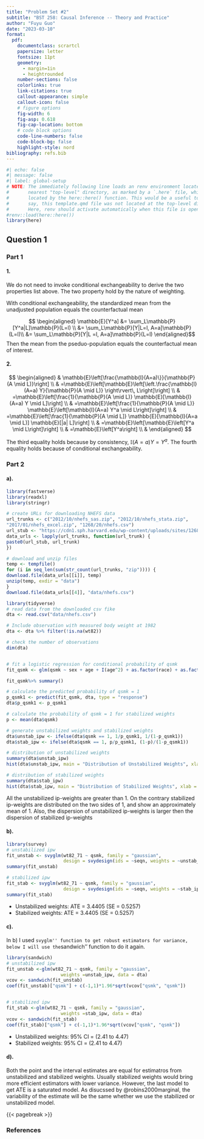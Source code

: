 ```yaml
---
title: "Problem Set #2"
subtitle: "BST 258: Causal Inference -- Theory and Practice"
author: "Fuyu Guo"
date: "2023-03-10"
format:
  pdf:
    documentclass: scrartcl
    papersize: letter
    fontsize: 11pt
    geometry:
      - margin=1in
      - heightrounded
    number-sections: false
    colorlinks: true
    link-citations: true
    callout-appearance: simple
    callout-icon: false
    # figure options
    fig-width: 6
    fig-asp: 0.618
    fig-cap-location: bottom
    # code block options
    code-line-numbers: false
    code-block-bg: false
    highlight-style: nord
bibliography: refs.bib
---
```


```r
#| echo: false
#| message: false
#| label: global-setup
# NOTE: The immediately following line loads an renv environment located at the
#       nearest "top-level" directory, as marked by a `.here` file, which is
#       located by the here::here() function. This would be a useful tool if,
#       say, this template.qmd file was not located at the top-level directory.
#       Here, renv should activate automatically when this file is opened.
#renv::load(here::here())
library(here)
```

## Question 1

### Part 1

#### 1.
We do not need to invoke conditional exchangeability to derive the two properties list above. The two property hold by the nature of weighting.

With conditional exchangeability, the standardized mean from the unadjusted population equals the counterfactual mean

$$
\begin{aligned}
\mathbb{E}[Y^a] &= \sum_L\mathbb{P}[Y^a|L]\mathbb{P}(L=l) \\
&= \sum_L\mathbb{P}[Y|L=l, A=a]\mathbb{P}(L=l)\\
&= \sum_L\mathbb{P}[Y|L =l, A=a]\mathbb{P}(L=l)
\end{aligned}$$
Then the mean from the pseduo-population equals the counterfactual mean of interest.

#### 2.

$$
\begin{aligned}
& \mathbb{E}\left[\frac{\mathbb{I}(A=a)\}}{\mathbb{P}(A \mid L)}\right] \\
& =\mathbb{E}\left[\mathbb{E}\left[\left.\frac{\mathbb{I}(A=a) Y}{\mathbb{P}(A \mid L)} \right\rvert\, L\right]\right] \\
& =\mathbb{E}\left[\frac{1}{\mathbb{P}(A \mid L)} \mathbb{E}[\mathbb{I}(A=a) Y \mid L]\right] \\
& =\mathbb{E}\left[\frac{1}{\mathbb{P}(A \mid L)} \mathbb{E}\left[\mathbb{I}(A=a) Y^a \mid L\right]\right] \\
& =\mathbb{E}\left[\frac{1}{\mathbb{P}[A \mid L]} \mathbb{E}[\mathbb{I}(A=a \mid L)] \mathbb{E}[|a| L]\right] \\
& =\mathbb{E}\left[\mathbb{E}\left[Y^a \mid L\right]\right] \\
& =\mathbb{E}\left[Y^a\right] \\
&
\end{aligned}
$$

The third equality holds because by consistency, $\mathbb{I}(A=a)Y = Y^a$. The fourth equality holds because of conditional exchangeability.


### Part 2

#### a).


```r
library(fastverse)
library(readxl)
library(stringr)

# create URLs for downloading NHEFS data
url_trunks <- c("2012/10/nhefs_sas.zip", "2012/10/nhefs_stata.zip",
"2017/01/nhefs_excel.zip", "1268/20/nhefs.csv")
url_stub <- "https://cdn1.sph.harvard.edu/wp-content/uploads/sites/1268/"
data_urls <- lapply(url_trunks, function(url_trunk) {
paste0(url_stub, url_trunk)
})

# download and unzip files
temp <- tempfile()
for (i in seq_len(sum(str_count(url_trunks, "zip")))) {
download.file(data_urls[[i]], temp)
unzip(temp, exdir = "data")
}
download.file(data_urls[[4]], "data/nhefs.csv")
```

:::{.callout-note title="Code 1"}

```r
library(tidyverse)
# read data from the downloaded csv fike
dta <- read.csv("data/nhefs.csv")

# Include observation with measured body weight at 1982
dta <- dta %>% filter(!is.na(wt82))

# check the number of observations
dim(dta)


# fit a logistic regression for conditional probability of qsmk
fit_qsmk <- glm(qsmk ~ sex + age + I(age^2) + as.factor(race) + as.factor(education) + smokeintensity + I(smokeintensity^2) + smokeyrs + I(smokeyrs^2) + as.factor(active) + as.factor(exercise) + wt71 + I(wt71^2) , data = dta, family = binomial)

fit_qsmk%>% summary()

# calculate the predicted probability of qsmk = 1
p_qsmk1 <- predict(fit_qsmk, dta, type = "response")
dta$p_qsmk1 <- p_qsmk1

# calculate the probability of qsmk = 1 for stabilized weights
p <- mean(dta$qsmk)

# generate unstabilized weights and stabilized weights
dta$unstab_ipw <- ifelse(dta$qsmk == 1, 1/p_qsmk1, 1/(1-p_qsmk1))
dta$stab_ipw <- ifelse(dta$qsmk == 1, p/p_qsmk1, (1-p)/(1-p_qsmk1))

# distribution of unstabilized weights
summary(dta$unstab_ipw)
hist(dta$unstab_ipw, main = "Distribution of Unstabilized Weights", xlab = "Unstabilized Weights")

# distribution of stabilized weights
summary(dta$stab_ipw)
hist(dta$stab_ipw, main = "Distribution of Stabilized Weights", xlab = "Stabilized Weights")


```
:::

All the unstabilized ip-weights are greater than 1. On the contrary stabilized ip-weights are distributed on the two sides of 1, and show an approximately mean of 1. Also, the dispersion of unstabilized ip-weights is larger then the dispersion of stabilized ip-weights


#### b).

:::{.callout-note title="Code 2"}
```r
library(survey)
# unstabilized ipw 
fit_unstab <- svyglm(wt82_71 ~ qsmk, family = "gaussian",
                     design = svydesign(ids = ~seqn, weights = ~unstab_ipw, data = dta))
summary(fit_unstab)

# stabilized ipw
fit_stab <- svyglm(wt82_71 ~ qsmk, family = "gaussian",
                     design = svydesign(ids = ~seqn, weights = ~stab_ipw, data = dta))
summary(fit_stab)


```
:::
- Unstabilized weights: ATE = 3.4405 (SE = 0.5257)
- Stabilized weights: ATE = 3.4405 (SE = 0.5257)


#### c).

\textcolor{blue}{As stated in their book[@hernan2023causal], we can get an estimated of ATE by fitting a weighted linear regression, with ipw weights. The task for estimating ATE then equals the task of estimating the variance of the coefficients in the weighted linear regression. Then generally, we have two methods: 1) use bootstrapping to construct variances; 2) use robust sandwich esimtator for variance.}

In b) I used ``svyglm'' function to get robust estimators for variance, below I will use the ``sandwich'' function to do it again.


:::{.callout-note title="Code 3"}
```r
library(sandwich)
# unstabilized ipw
fit_unstab <-glm(wt82_71 ~ qsmk, family = "gaussian",
                    weights =unstab_ipw, data = dta)
vcov <- sandwich(fit_unstab)
coef(fit_unstab)["qsmk"] + c(-1,1)*1.96*sqrt(vcov["qsmk", "qsmk"])


# stabilized ipw
fit_stab <-glm(wt82_71 ~ qsmk, family = "gaussian",
                    weights =stab_ipw, data = dta)
vcov <- sandwich(fit_stab)
coef(fit_stab)["qsmk"] + c(-1,1)*1.96*sqrt(vcov["qsmk", "qsmk"])

```
:::

- Unstabilized weights: 95% CI = (2.41 to 4.47)
- Stabilized weights: 95% CI = (2.41 to 4.47)


#### d).

Both the point and the interval estimates are equal for estimatros from unstabilized and stabilized weights. Usually stabilized weights would bring more efficient estimators with lower variance. However, the last model to get ATE is a saturated model. As disucssed by @robins2000marginal,  the variability of the estimate will be the same whether we use the stabilized or unstabilized model.

{{< pagebreak >}}

### References

::: {#refs}
:::
